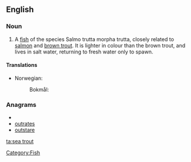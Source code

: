 ==English==

===Noun===
{{en-noun}}
# A [[fish]] of the species Salmo trutta morpha trutta, closely related to [[salmon]] and [[brown trout]].  It is lighter in colour than the brown trout, and lives in salt water, returning to fresh water only to spawn.

====Translations====
{{trans-top}}
* Norwegian: {{t|no|sjøaure}}
*: Bokmål: {{t|no|sjøørret}}
{{trans-mid}}
{{trans-bottom}}


===Anagrams===
* {{alphagram|aeorsttu}}
* [[outrates#English|outrates]]
* [[outstare#English|outstare]]

[[Category:Fish]]

[[ta:sea trout]]